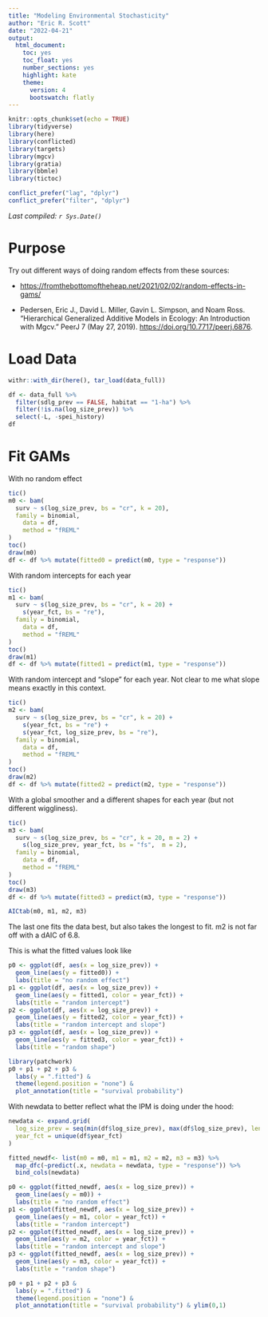 ```yaml
---
title: "Modeling Environmental Stochasticity"
author: "Eric R. Scott"
date: "2022-04-21"
output: 
  html_document: 
    toc: yes
    toc_float: yes
    number_sections: yes
    highlight: kate
    theme:
      version: 4
      bootswatch: flatly
---
```


```r
knitr::opts_chunk$set(echo = TRUE)
library(tidyverse)
library(here)
library(conflicted)
library(targets)
library(mgcv)
library(gratia)
library(bbmle)
library(tictoc)

conflict_prefer("lag", "dplyr")
conflict_prefer("filter", "dplyr")
```

*Last compiled: `r Sys.Date()`*

# Purpose

Try out different ways of doing random effects from these sources:

-   <https://fromthebottomoftheheap.net/2021/02/02/random-effects-in-gams/>

-   Pedersen, Eric J., David L. Miller, Gavin L. Simpson, and Noam Ross.
    "Hierarchical Generalized Additive Models in Ecology: An Introduction with Mgcv." PeerJ 7 (May 27, 2019).
    <https://doi.org/10.7717/peerj.6876>.

# Load Data

```r
withr::with_dir(here(), tar_load(data_full))
```

```r
df <- data_full %>%
  filter(sdlg_prev == FALSE, habitat == "1-ha") %>%
  filter(!is.na(log_size_prev)) %>% 
  select(-L, -spei_history)
df
```

# Fit GAMs

With no random effect

```r
tic()
m0 <- bam(
  surv ~ s(log_size_prev, bs = "cr", k = 20),
  family = binomial,
    data = df,
    method = "fREML"
)
toc()
draw(m0)
df <- df %>% mutate(fitted0 = predict(m0, type = "response"))
```

With random intercepts for each year

```r
tic()
m1 <- bam(
  surv ~ s(log_size_prev, bs = "cr", k = 20) +
    s(year_fct, bs = "re"),
  family = binomial,
    data = df,
    method = "fREML"
)
toc()
draw(m1)
df <- df %>% mutate(fitted1 = predict(m1, type = "response"))
```

With random intercept and "slope" for each year.
Not clear to me what slope means exactly in this context.

```r
tic()
m2 <- bam(
  surv ~ s(log_size_prev, bs = "cr", k = 20) +
    s(year_fct, bs = "re") +
    s(year_fct, log_size_prev, bs = "re"),
  family = binomial,
    data = df,
    method = "fREML"
)
toc()
draw(m2)
df <- df %>% mutate(fitted2 = predict(m2, type = "response"))
```

With a global smoother and a different shapes for each year (but not different wiggliness).

```r
tic()
m3 <- bam(
  surv ~ s(log_size_prev, bs = "cr", k = 20, m = 2) +
    s(log_size_prev, year_fct, bs = "fs",  m = 2),
  family = binomial,
    data = df,
    method = "fREML"
)
toc()
draw(m3)
df <- df %>% mutate(fitted3 = predict(m3, type = "response"))
```

```r
AICtab(m0, m1, m2, m3)
```

The last one fits the data best, but also takes the longest to fit.
m2 is not far off with a dAIC of 6.8.

This is what the fitted values look like

```r
p0 <- ggplot(df, aes(x = log_size_prev)) +
  geom_line(aes(y = fitted0)) +
  labs(title = "no random effect")
p1 <- ggplot(df, aes(x = log_size_prev)) +
  geom_line(aes(y = fitted1, color = year_fct)) +
  labs(title = "random intercept")
p2 <- ggplot(df, aes(x = log_size_prev)) +
  geom_line(aes(y = fitted2, color = year_fct)) +
  labs(title = "random intercept and slope")
p3 <- ggplot(df, aes(x = log_size_prev)) +
  geom_line(aes(y = fitted3, color = year_fct)) +
  labs(title = "random shape")

library(patchwork)
p0 + p1 + p2 + p3 &
  labs(y = ".fitted") &
  theme(legend.position = "none") &
  plot_annotation(title = "survival probability")
```

With newdata to better reflect what the IPM is doing under the hood:

```r
newdata <- expand.grid(
  log_size_prev = seq(min(df$log_size_prev), max(df$log_size_prev), length.out = 50),
  year_fct = unique(df$year_fct)
)

fitted_newdf<- list(m0 = m0, m1 = m1, m2 = m2, m3 = m3) %>% 
  map_dfc(~predict(.x, newdata = newdata, type = "response")) %>% 
  bind_cols(newdata)

p0 <- ggplot(fitted_newdf, aes(x = log_size_prev)) +
  geom_line(aes(y = m0)) +
  labs(title = "no random effect")
p1 <- ggplot(fitted_newdf, aes(x = log_size_prev)) +
  geom_line(aes(y = m1, color = year_fct)) +
  labs(title = "random intercept")
p2 <- ggplot(fitted_newdf, aes(x = log_size_prev)) +
  geom_line(aes(y = m2, color = year_fct)) +
  labs(title = "random intercept and slope")
p3 <- ggplot(fitted_newdf, aes(x = log_size_prev)) +
  geom_line(aes(y = m3, color = year_fct)) +
  labs(title = "random shape")
```

```r
p0 + p1 + p2 + p3 &
  labs(y = ".fitted") &
  theme(legend.position = "none") &
  plot_annotation(title = "survival probability") & ylim(0,1)
```
